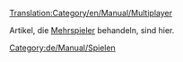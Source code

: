 [[Translation:Category/en/Manual/Multiplayer]]

Artikel, die [[de/Manual/Multiplayer-FAQ|Mehrspieler]] behandeln, sind hier.

[[Category:de/Manual/Spielen]]